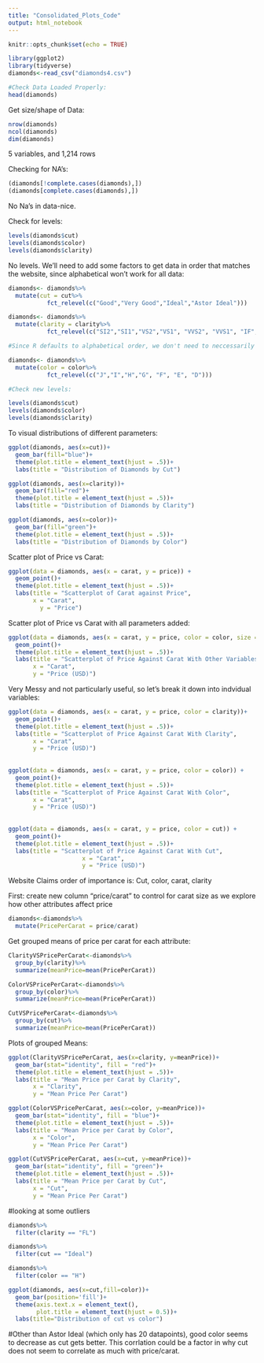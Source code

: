 ```yaml
---
title: "Consolidated_Plots_Code"
output: html_notebook
---
```



```r
knitr::opts_chunk$set(echo = TRUE)
```


```r
library(ggplot2)
library(tidyverse)
diamonds<-read_csv("diamonds4.csv")

#Check Data Loaded Properly:
head(diamonds)


```

Get size/shape of Data:

```r
nrow(diamonds)
ncol(diamonds)
dim(diamonds)

```

5 variables, and 1,214 rows

Checking for NA's:

```r
(diamonds[!complete.cases(diamonds),])
(diamonds[complete.cases(diamonds),])
```


No Na's in data-nice. 

Check for levels:

```r
levels(diamonds$cut)
levels(diamonds$color)
levels(diamonds$clarity)
```


No levels. We'll need to add some factors to get data in order that matches the
website, since alphabetical won't work for all data:

```r
diamonds<- diamonds%>%
  mutate(cut = cut%>%
           fct_relevel(c("Good","Very Good","Ideal","Astor Ideal")))

diamonds<- diamonds%>%
  mutate(clarity = clarity%>%
           fct_relevel(c("SI2","SI1","VS2","VS1", "VVS2", "VVS1", "IF", "FL")))

#Since R defaults to alphabetical order, we don't need to neccessarily add factors here, but doing so to flip order the same as above

diamonds<- diamonds%>%
  mutate(color = color%>%
           fct_relevel(c("J","I","H","G", "F", "E", "D")))

#Check new levels:

levels(diamonds$cut)
levels(diamonds$color)
levels(diamonds$clarity)

```



To visual distributions of different parameters:


```r
ggplot(diamonds, aes(x=cut))+
  geom_bar(fill="blue")+
  theme(plot.title = element_text(hjust = .5))+
  labs(title = "Distribution of Diamonds by Cut")

ggplot(diamonds, aes(x=clarity))+
  geom_bar(fill="red")+
  theme(plot.title = element_text(hjust = .5))+
  labs(title = "Distribution of Diamonds by Clarity")

ggplot(diamonds, aes(x=color))+
  geom_bar(fill="green")+
  theme(plot.title = element_text(hjust = .5))+
  labs(title = "Distribution of Diamonds by Color")

```



Scatter plot of Price vs Carat:

```r
ggplot(data = diamonds, aes(x = carat, y = price)) +
  geom_point()+
  theme(plot.title = element_text(hjust = .5))+
  labs(title = "Scatterplot of Carat against Price", 
       x = "Carat",
         y = "Price")

```

         
Scatter plot of Price vs Carat with all parameters added:
         

```r
ggplot(data = diamonds, aes(x = carat, y = price, color = color, size = clarity, shape = cut)) +
  geom_point()+
  theme(plot.title = element_text(hjust = .5))+
  labs(title = "Scatterplot of Price Against Carat With Other Variables", 
       x = "Carat",
       y = "Price (USD)")
```


Very Messy and not particularly useful, so let's break it down into indvidual variables:
```r

ggplot(data = diamonds, aes(x = carat, y = price, color = clarity))+
  geom_point()+
  theme(plot.title = element_text(hjust = .5))+
  labs(title = "Scatterplot of Price Against Carat With Clarity", 
       x = "Carat",
       y = "Price (USD)")
  
  
ggplot(data = diamonds, aes(x = carat, y = price, color = color)) +
  geom_point()+
  theme(plot.title = element_text(hjust = .5))+
  labs(title = "Scatterplot of Price Against Carat With Color", 
       x = "Carat",
       y = "Price (USD)")
  
  
ggplot(data = diamonds, aes(x = carat, y = price, color = cut)) +
  geom_point()+ 
  theme(plot.title = element_text(hjust = .5))+
  labs(title = "Scatterplot of Price Against Carat With Cut", 
                     x = "Carat",
                     y = "Price (USD)")
```

Website Claims order of importance is: Cut, color, carat, clarity


First: create new column "price/carat" to control for carat size as we explore how other attributes affect price


```r
diamonds<-diamonds%>%
  mutate(PricePerCarat = price/carat)
```



Get grouped means of price per carat for each attribute:

```r
ClarityVSPricePerCarat<-diamonds%>%
  group_by(clarity)%>%
  summarize(meanPrice=mean(PricePerCarat))

ColorVSPricePerCarat<-diamonds%>%
  group_by(color)%>%
  summarize(meanPrice=mean(PricePerCarat))

CutVSPricePerCarat<-diamonds%>%
  group_by(cut)%>%
  summarize(meanPrice=mean(PricePerCarat))
```


Plots of grouped Means:

```r
ggplot(ClarityVSPricePerCarat, aes(x=clarity, y=meanPrice))+
  geom_bar(stat="identity", fill = "red")+
  theme(plot.title = element_text(hjust = .5))+
  labs(title = "Mean Price per Carat by Clarity", 
       x = "Clarity",
       y = "Mean Price Per Carat")

ggplot(ColorVSPricePerCarat, aes(x=color, y=meanPrice))+
  geom_bar(stat="identity", fill = "blue")+
  theme(plot.title = element_text(hjust = .5))+
  labs(title = "Mean Price per Carat by Color", 
       x = "Color",
       y = "Mean Price Per Carat")

ggplot(CutVSPricePerCarat, aes(x=cut, y=meanPrice))+
  geom_bar(stat="identity", fill = "green")+
  theme(plot.title = element_text(hjust = .5))+
  labs(title = "Mean Price per Carat by Cut",
       x = "Cut",
       y = "Mean Price Per Carat")

```



#looking at some outliers
```r
diamonds%>%
  filter(clarity == "FL")

diamonds%>%
  filter(cut == "Ideal")

diamonds%>%
  filter(color == "H")
```



```r
ggplot(diamonds, aes(x=cut,fill=color))+
  geom_bar(position='fill')+
  theme(axis.text.x = element_text(),
        plot.title = element_text(hjust = 0.5))+
  labs(title="Distribution of cut vs color")
```
#Other than Astor Ideal (which only has 20 datapoints), good color seems to decrease as cut gets better. This corrlation could be a factor in why cut does not seem to correlate as much with price/carat.


